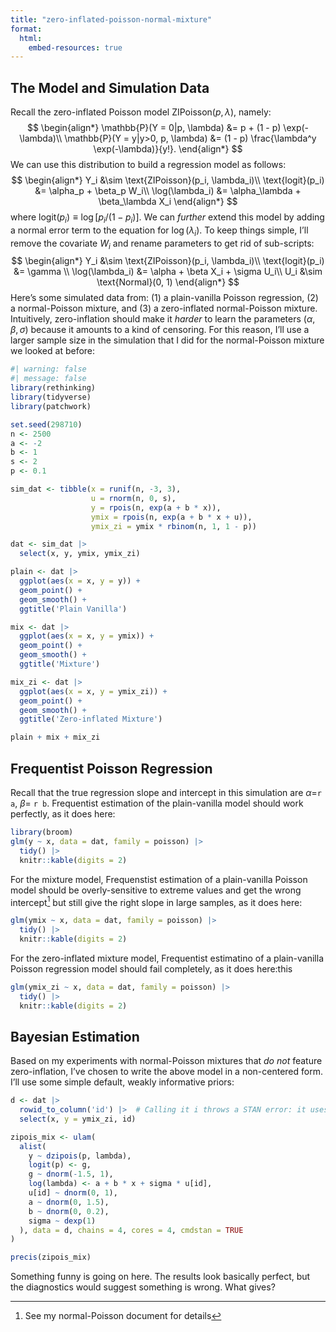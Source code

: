 ```yaml
---
title: "zero-inflated-poisson-normal-mixture"
format: 
  html:
    embed-resources: true
---
```


## The Model and Simulation Data
Recall the zero-inflated Poisson model $\text{ZIPoisson}(p, \lambda)$, namely:
$$
\begin{align*}
\mathbb{P}(Y = 0|p, \lambda) &= p + (1 - p) \exp(-\lambda)\\
\mathbb{P}(Y = y|y>0, p, \lambda) &= (1 - p) \frac{\lambda^y \exp(-\lambda)}{y!}.
\end{align*}
$$
We can use this distribution to build a regression model as follows: 
$$
\begin{align*}
Y_i &\sim \text{ZIPoisson}(p_i, \lambda_i)\\
\text{logit}(p_i)  &= \alpha_p + \beta_p W_i\\
\log(\lambda_i)  &= \alpha_\lambda + \beta_\lambda X_i
\end{align*}
$$
where $\text{logit}(p_i) \equiv \log[p_i / (1 - p_i)]$. We can *further* extend this model by adding a normal error term to the equation for $\log(\lambda_i)$. To keep things simple, I'll remove the covariate $W_i$ and rename parameters to get rid of sub-scripts:
$$
\begin{align*}
Y_i &\sim \text{ZIPoisson}(p_i, \lambda_i)\\
\text{logit}(p_i)  &= \gamma \\
\log(\lambda_i)  &= \alpha + \beta X_i + \sigma U_i\\
U_i &\sim \text{Normal}(0, 1)
\end{align*}
$$
Here's some simulated data from: (1) a plain-vanilla Poisson regression, (2) a normal-Poisson mixture, and (3) a zero-inflated normal-Poisson mixture. Intuitively, zero-inflation should make it *harder* to learn the parameters $(\alpha, \beta, \sigma)$ because it amounts to a kind of censoring. For this reason, I'll use a larger sample size in the simulation that I did for the normal-Poisson mixture we looked at before:
```r
#| warning: false
#| message: false
library(rethinking)
library(tidyverse)
library(patchwork)

set.seed(298710)
n <- 2500
a <- -2
b <- 1
s <- 2
p <- 0.1

sim_dat <- tibble(x = runif(n, -3, 3),
                  u = rnorm(n, 0, s), 
                  y = rpois(n, exp(a + b * x)), 
                  ymix = rpois(n, exp(a + b * x + u)),
                  ymix_zi = ymix * rbinom(n, 1, 1 - p))

dat <- sim_dat |> 
  select(x, y, ymix, ymix_zi)

plain <- dat |> 
  ggplot(aes(x = x, y = y)) +
  geom_point() +
  geom_smooth() +
  ggtitle('Plain Vanilla')

mix <- dat |> 
  ggplot(aes(x = x, y = ymix)) +
  geom_point() +
  geom_smooth() +
  ggtitle('Mixture')

mix_zi <- dat |> 
  ggplot(aes(x = x, y = ymix_zi)) +
  geom_point() +
  geom_smooth() +
  ggtitle('Zero-inflated Mixture')

plain + mix + mix_zi
```

## Frequentist Poisson Regression

Recall that the true regression slope and intercept in this simulation are $\alpha=$`r a`, $\beta=$ `r b`. Frequentist estimation of the plain-vanilla model should work perfectly, as it does here:
```r
library(broom)
glm(y ~ x, data = dat, family = poisson) |> 
  tidy() |> 
  knitr::kable(digits = 2)
```

For the mixture model, Frequenstist estimation of a plain-vanilla Poisson model should be overly-sensitive to extreme values and get the wrong intercept^[See my normal-Poisson document for details] but still give the right slope in large samples, as it does here:
```r
glm(ymix ~ x, data = dat, family = poisson) |> 
  tidy() |> 
  knitr::kable(digits = 2)
```
For the zero-inflated mixture model, Frequentist estimatino of a plain-vanilla Poisson regression model should fail completely, as it does here:this 
```r
glm(ymix_zi ~ x, data = dat, family = poisson) |> 
  tidy() |> 
  knitr::kable(digits = 2)
```

## Bayesian Estimation

Based on my experiments with normal-Poisson mixtures that *do not* feature zero-inflation, I've chosen to write the above model in a non-centered form. I'll use some simple default, weakly informative priors: 
```r
d <- dat |> 
  rowid_to_column('id') |>  # Calling it i throws a STAN error: it uses i internally
  select(x, y = ymix_zi, id)

zipois_mix <- ulam(
  alist(
    y ~ dzipois(p, lambda),
    logit(p) <- g,
    g ~ dnorm(-1.5, 1),
    log(lambda) <- a + b * x + sigma * u[id],
    u[id] ~ dnorm(0, 1),
    a ~ dnorm(0, 1.5),
    b ~ dnorm(0, 0.2),
    sigma ~ dexp(1)
  ), data = d, chains = 4, cores = 4, cmdstan = TRUE
)
```

```r
precis(zipois_mix)
```
Something funny is going on here. The results look basically perfect, but the diagnostics would suggest something is wrong. What gives?




